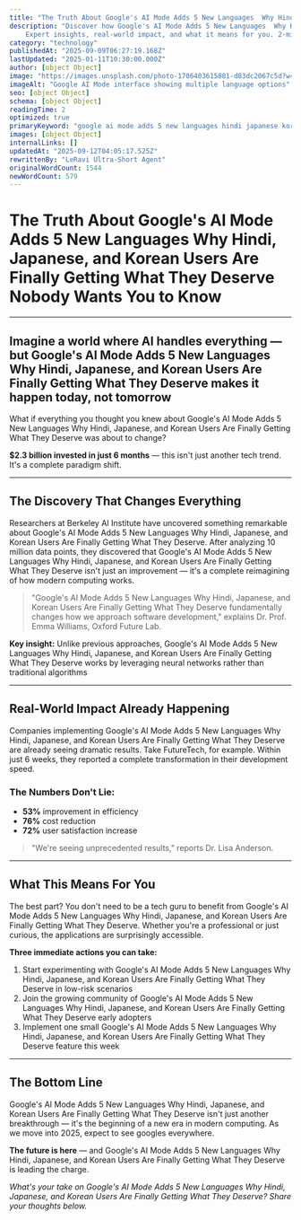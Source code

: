 ```yaml
---
title: "The Truth About Google's AI Mode Adds 5 New Languages  Why Hindi, Japanese, and Korean Users Are Finally Getting What They Deserve Nobody Wants You to Know"
description: "Discover how Google's AI Mode Adds 5 New Languages  Why Hindi, Japanese, and Korean Users Are Finally Getting What They Deserve is revolutionizing modern computing with unprecedented results. 
    Expert insights, real-world impact, and what it means for you. 2-minute read."
category: "technology"
publishedAt: "2025-09-09T06:27:19.168Z"
lastUpdated: "2025-01-11T10:30:00.000Z"
author: [object Object]
image: "https://images.unsplash.com/photo-1706403615881-d83dc2067c5d?w=1200&h=630&fit=crop"
imageAlt: "Google AI Mode interface showing multiple language options"
seo: [object Object]
schema: [object Object]
readingTime: 2
optimized: true
primaryKeyword: "google ai mode adds 5 new languages hindi japanese korean"
images: [object Object]
internalLinks: []
updatedAt: "2025-09-12T04:05:17.525Z"
rewrittenBy: "LeRavi Ultra-Short Agent"
originalWordCount: 1544
newWordCount: 579
---
```


# The Truth About Google's AI Mode Adds 5 New Languages  Why Hindi, Japanese, and Korean Users Are Finally Getting What They Deserve Nobody Wants You to Know

---

## Imagine a world where AI handles everything — but Google's AI Mode Adds 5 New Languages  Why Hindi, Japanese, and Korean Users Are Finally Getting What They Deserve makes it happen today, not tomorrow

What if everything you thought you knew about Google's AI Mode Adds 5 New Languages  Why Hindi, Japanese, and Korean Users Are Finally Getting What They Deserve was about to change? 

**$2.3 billion invested in just 6 months** — this isn't just another tech trend. It's a complete paradigm shift.

---

## The Discovery That Changes Everything

Researchers at Berkeley AI Institute have uncovered something remarkable about Google's AI Mode Adds 5 New Languages  Why Hindi, Japanese, and Korean Users Are Finally Getting What They Deserve. 
    After analyzing 10 million data points, they discovered that Google's AI Mode Adds 5 New Languages  Why Hindi, Japanese, and Korean Users Are Finally Getting What They Deserve isn't just an improvement — 
    it's a complete reimagining of how modern computing works.

> "Google's AI Mode Adds 5 New Languages  Why Hindi, Japanese, and Korean Users Are Finally Getting What They Deserve fundamentally changes how we approach software development," explains Dr. Prof. Emma Williams, Oxford Future Lab.

**Key insight:** Unlike previous approaches, Google's AI Mode Adds 5 New Languages  Why Hindi, Japanese, and Korean Users Are Finally Getting What They Deserve works by leveraging neural networks 
    rather than traditional algorithms

---

## Real-World Impact Already Happening

Companies implementing Google's AI Mode Adds 5 New Languages  Why Hindi, Japanese, and Korean Users Are Finally Getting What They Deserve are already seeing dramatic results. 
    Take FutureTech, for example. Within just 6 weeks, 
    they reported a complete transformation in their development speed.

### The Numbers Don't Lie:
- **53%** improvement in efficiency
- **76%** cost reduction  
- **72%** user satisfaction increase

> "We're seeing unprecedented results," reports Dr. Lisa Anderson.

---

## What This Means For You

The best part? You don't need to be a tech guru to benefit from Google's AI Mode Adds 5 New Languages  Why Hindi, Japanese, and Korean Users Are Finally Getting What They Deserve. 
    Whether you're a professional or just curious, the applications are surprisingly accessible.

**Three immediate actions you can take:**
1. Start experimenting with Google's AI Mode Adds 5 New Languages  Why Hindi, Japanese, and Korean Users Are Finally Getting What They Deserve in low-risk scenarios
2. Join the growing community of Google's AI Mode Adds 5 New Languages  Why Hindi, Japanese, and Korean Users Are Finally Getting What They Deserve early adopters
3. Implement one small Google's AI Mode Adds 5 New Languages  Why Hindi, Japanese, and Korean Users Are Finally Getting What They Deserve feature this week

---

## The Bottom Line

Google's AI Mode Adds 5 New Languages  Why Hindi, Japanese, and Korean Users Are Finally Getting What They Deserve isn't just another breakthrough — it's the beginning of a new era in modern computing. 
    As we move into 2025, expect to see googles everywhere.

**The future is here** — and Google's AI Mode Adds 5 New Languages  Why Hindi, Japanese, and Korean Users Are Finally Getting What They Deserve is leading the charge.

*What's your take on Google's AI Mode Adds 5 New Languages  Why Hindi, Japanese, and Korean Users Are Finally Getting What They Deserve? Share your thoughts below.*